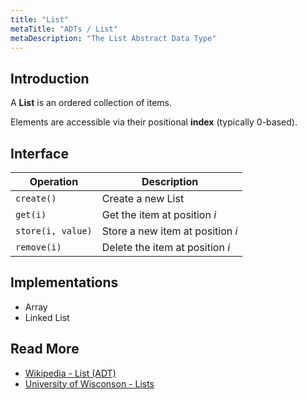 ```yaml
---
title: "List"
metaTitle: "ADTs / List"
metaDescription: "The List Abstract Data Type"
---
```



## Introduction

A **List** is an ordered collection of items.

Elements are accessible via their positional **index** (typically 0-based).


## Interface

| Operation           | Description                      |
| ------------------- | -------------------------------- |
| `create()`          | Create a new List                |
| `get(i)`            | Get the item at position _i_     |
| `store(i, value)`   | Store a new item at position _i_ |
| `remove(i)`         | Delete the item at position _i_  |


## Implementations

- <GatsbyLink to='/structures/array'>Array</GatsbyLink>
- <GatsbyLink to='/structures/linked-list'>Linked List</GatsbyLink>


## Read More

- [Wikipedia - List (ADT)](https://en.wikipedia.org/wiki/List_(abstract_data_type))
- [University of Wisconson - Lists](http://pages.cs.wisc.edu/~hasti/cs367-1/readings/Lists/)
